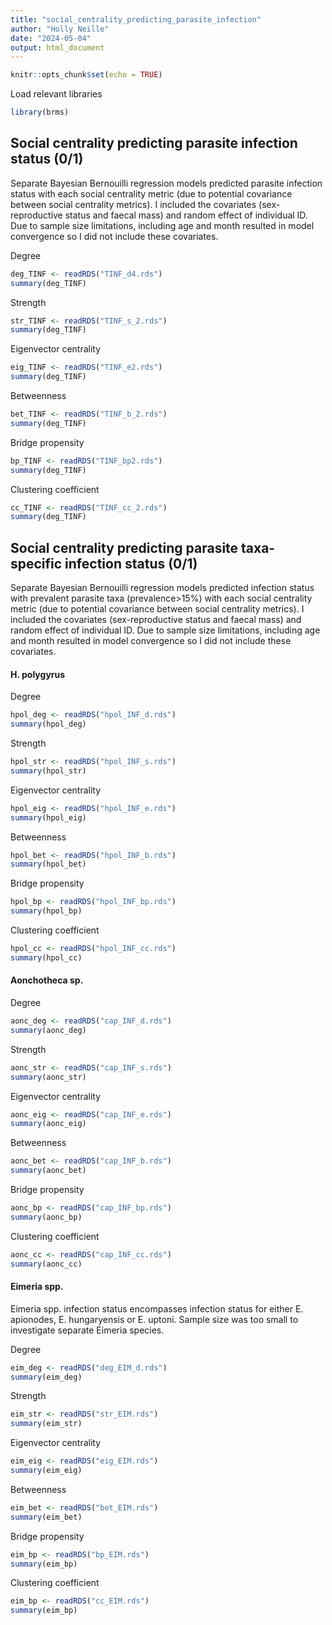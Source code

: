 ```yaml
---
title: "social_centrality_predicting_parasite_infection"
author: "Holly Neille"
date: "2024-05-04"
output: html_document
---
```


```r
knitr::opts_chunk$set(echo = TRUE)
```

Load relevant libraries
```r
library(brms)
```

## Social centrality predicting parasite infection status (0/1)
Separate Bayesian Bernouilli regression models predicted parasite infection status with each social centrality metric (due to potential covariance between social centrality metrics). I included the covariates (sex-reproductive status and faecal mass) and random effect of individual ID. Due to sample size limitations, including age and month resulted in model convergence so I did not include these covariates. 

Degree
```r
deg_TINF <- readRDS("TINF_d4.rds")
summary(deg_TINF)
```

Strength
```r
str_TINF <- readRDS("TINF_s_2.rds")
summary(deg_TINF)
```

Eigenvector centrality
```r
eig_TINF <- readRDS("TINF_e2.rds")
summary(deg_TINF)
```

Betweenness
```r
bet_TINF <- readRDS("TINF_b_2.rds")
summary(deg_TINF)
```

Bridge propensity
```r
bp_TINF <- readRDS("TINF_bp2.rds")
summary(deg_TINF)
```

Clustering coefficient 
```r
cc_TINF <- readRDS("TINF_cc_2.rds")
summary(deg_TINF)
```

## Social centrality predicting parasite taxa-specific infection status (0/1)
Separate Bayesian Bernouilli regression models predicted infection status with prevalent parasite taxa (prevalence>15%) with each social centrality metric (due to potential covariance between social centrality metrics). I included the covariates (sex-reproductive status and faecal mass) and random effect of individual ID. Due to sample size limitations, including age and month resulted in model convergence so I did not include these covariates. 

#### H. polygyrus
Degree 
```r
hpol_deg <- readRDS("hpol_INF_d.rds")
summary(hpol_deg)
```

Strength
```r
hpol_str <- readRDS("hpol_INF_s.rds")
summary(hpol_str)
```

Eigenvector centrality
```r
hpol_eig <- readRDS("hpol_INF_e.rds")
summary(hpol_eig)
```

Betweenness
```r
hpol_bet <- readRDS("hpol_INF_b.rds")
summary(hpol_bet)
```

Bridge propensity
```r
hpol_bp <- readRDS("hpol_INF_bp.rds")
summary(hpol_bp)
```

Clustering coefficient
```r
hpol_cc <- readRDS("hpol_INF_cc.rds")
summary(hpol_cc)
```

#### Aonchotheca sp. 
Degree 
```r
aonc_deg <- readRDS("cap_INF_d.rds")
summary(aonc_deg)
```

Strength
```r
aonc_str <- readRDS("cap_INF_s.rds")
summary(aonc_str)
```

Eigenvector centrality
```r
aonc_eig <- readRDS("cap_INF_e.rds")
summary(aonc_eig)
```

Betweenness
```r
aonc_bet <- readRDS("cap_INF_b.rds")
summary(aonc_bet)
```

Bridge propensity
```r
aonc_bp <- readRDS("cap_INF_bp.rds")
summary(aonc_bp)
```

Clustering coefficient
```r
aonc_cc <- readRDS("cap_INF_cc.rds")
summary(aonc_cc)
```

#### Eimeria spp. 
Eimeria spp. infection status encompasses infection status for either E. apionodes, E. hungaryensis or E. uptoni. Sample size was too small to investigate separate Eimeria species. 

Degree 
```r
eim_deg <- readRDS("deg_EIM_d.rds")
summary(eim_deg)
```

Strength
```r
eim_str <- readRDS("str_EIM.rds")
summary(eim_str)
```

Eigenvector centrality
```r
eim_eig <- readRDS("eig_EIM.rds")
summary(eim_eig)
```

Betweenness
```r
eim_bet <- readRDS("bet_EIM.rds")
summary(eim_bet)
```

Bridge propensity
```r
eim_bp <- readRDS("bp_EIM.rds")
summary(eim_bp)
```

Clustering coefficient
```r
eim_bp <- readRDS("cc_EIM.rds")
summary(eim_bp)
```
